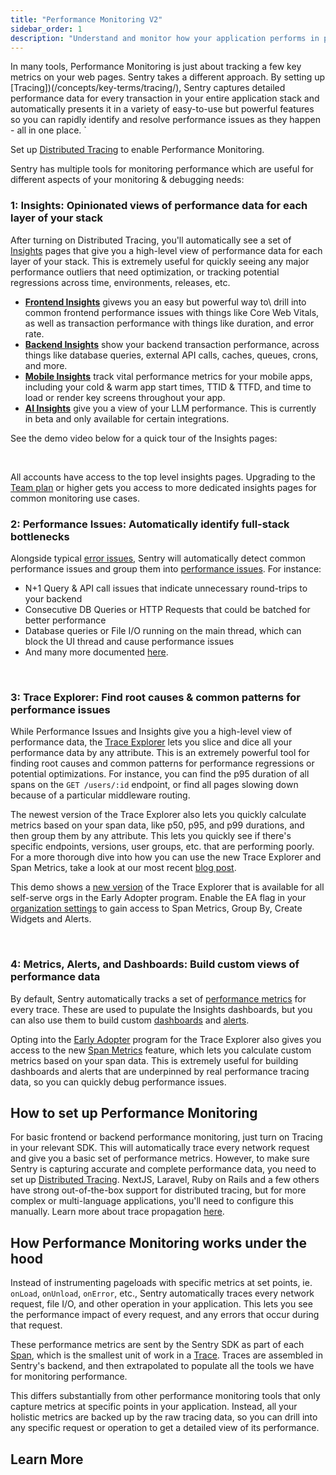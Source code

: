 ```yaml
---
title: "Performance Monitoring V2"
sidebar_order: 1
description: "Understand and monitor how your application performs in production. Track key metrics, analyze bottlenecks, and resolve performance issues with distributed tracing, detailed transaction data, and automated issue detection."
---
```


<Include name="performance-moving.mdx" />

In many tools, Performance Monitoring is just about tracking a few key metrics on your web pages. Sentry takes a different approach. By setting up [Tracing])(/concepts/key-terms/tracing/), Sentry captures detailed performance data for every transaction in your entire application stack and automatically presents it in a variety of easy-to-use but powerful features so you can rapidly identify and resolve performance issues as they happen - all in one place.
`
<Alert>

Set up [Distributed Tracing](/product/sentry-basics/tracing/) to enable Performance Monitoring.

</Alert>

Sentry has multiple tools for monitoring performance which are useful for different aspects of your monitoring & debugging needs:

### 1: Insights: Opinionated views of performance data for each layer of your stack

After turning on Distributed Tracing, you'll automatically see a set of [Insights](/product/insights/) pages that give you a high-level view of performance data for each layer of your stack. This is extremely useful for quickly seeing any major performance outliers that need optimization, or tracking potential regressions across time, environments, releases, etc.

- [**Frontend Insights**](/product/insights/frontend) givews you an easy but powerful way to\ drill into common frontend performance issues with things like Core Web Vitals, as well as transaction performance with things like duration, and error rate.
- [**Backend Insights**](/product/insights/backend/) show your backend transaction performance, across things like database queries, external API calls, caches, queues, crons, and more.
- [**Mobile Insights**](/product/insights/mobile/) track vital performance metrics for your mobile apps, including your cold & warm app start times, TTID & TTFD, and time to load or render key screens throughout your app. 
- [**AI Insights**](/product/insights/ai/) give you a view of your LLM performance. This is currently in beta and only available for certain integrations.

See the demo video below for a quick tour of the Insights pages:

<Arcade src="https://demo.arcade.software/BTvUjriSDjaHiVqPvIFP?embed&embed_mobile=tab&embed_desktop=inline&show_copy_link=true" /><br />

All accounts have access to the top level insights pages. Upgrading to the [Team plan](https://sentry.io/signup/?original_referrer=https%3A%2F%2Fwww.google.com%2F&period=annual&plan=am1_team_auf&trial) or higher gets you access to more dedicated insights pages for common monitoring use cases.

### 2: Performance Issues: Automatically identify full-stack bottlenecks

Alongside typical [error issues](/product/issues/issue-details/error-issues/), Sentry will automatically detect common performance issues and group them into [performance issues](/product/issues/issue-details/performance-issues/). For instance: 
- N+1 Query & API call issues that indicate unnecessary round-trips to your backend
- Consecutive DB Queries or HTTP Requests that could be batched for better performance
- Database queries or File I/O running on the main thread, which can block the UI thread and cause performance issues
- And many more documented [here](/product/issues/performance-issues/). 


<Arcade src="https://demo.arcade.software/t8kZ9OeigLNrH3fLynIu?embed&embed_mobile=tab&embed_desktop=inline&show_copy_link=true" /> <br />

### 3: Trace Explorer: Find root causes & common patterns for performance issues

While Performance Issues and Insights give you a high-level view of performance data, the [Trace Explorer](/product/explore/traces/) lets you slice and dice all your performance data by any attribute. This is an extremely powerful tool for finding root causes and common patterns for performance regressions or potential optimizations. For instance, you can find the p95 duration of all spans on the `GET /users/:id` endpoint, or find all pages slowing down because of a particular middleware routing. 

The newest version of the Trace Explorer also lets you quickly calculate metrics based on your span data, like p50, p95, and p99 durations, and then group them by any attribute. This lets you quickly see if there's specific endpoints, versions, user groups, etc. that are performing poorly. For a more thorough dive into how you can use the new Trace Explorer and Span Metrics, take a look at our most recent [blog post](https://blog.sentry.io/find-and-fix-performance-bottlenecks-with-sentrys-trace-explorer/). 

<Alert>

This demo shows a [new version](/product/explore/new-trace-explorer/) of the Trace Explorer that is available for all self-serve orgs in the Early Adopter program. Enable the EA flag in your [organization settings](https://sentry.io/orgredirect/settings/:orgslug/) to gain access to Span Metrics, Group By, Create Widgets and Alerts. 

</Alert>


<Arcade src="https://demo.arcade.software/E04YSJpq1w8bpk18Q5Kp" /> <br />

### 4: Metrics, Alerts, and Dashboards: Build custom views of performance data

By default, Sentry automatically tracks a set of [performance metrics](/platforms/javascript/tracing/span-metrics/performance-metrics/) for every trace. These are used to pupulate the Insights dashboards, but you can also use them to build custom [dashboards](/product/dashboards/) and [alerts](/product/alerts/).

Opting into the [Early Adopter](https://sentry.io/orgredirect/settings/:orgslug/) program for the Trace Explorer also gives you access to the new [Span Metrics](/product/explore/new-trace-explorer/#span-metrics/) feature, which lets you calculate custom metrics based on your span data. This is extremely useful for building dashboards and alerts that are underpinned by real performance tracing data, so you can quickly debug performance issues. 

## How to set up Performance Monitoring

For basic frontend or backend performance monitoring, just turn on Tracing in your relevant SDK. This will automatically trace every network request and give you a basic set of performance metrics. However, to make sure Sentry is capturing accurate and complete performance data, you need to set up [Distributed Tracing](/product/sentry-basics/distributed-tracing/). NextJS, Laravel, Ruby on Rails and a few others have strong out-of-the-box support for distributed tracing, but for more complex or multi-language applications, you'll need to configure this manually. Learn more about trace propagation [here](/platforms/javascript/tracing/distributed-tracing/). 

## How Performance Monitoring works under the hood

Instead of instrumenting pageloads with specific metrics at set points, ie. `onLoad`, `onUnload`, `onError`, etc., Sentry automatically traces every network request, file I/O, and other operation in your application. This lets you see the performance impact of every request, and any errors that occur during that request. 

These performance metrics are sent by the Sentry SDK as part of each [Span](/concepts/key-terms/tracing/#whats-a-span), which is the smallest unit of work in a [Trace](/concepts/key-terms/tracing/). Traces are assembled in Sentry's backend, and then extrapolated to populate all the tools we have for monitoring performance. 

This differs substantially from other performance monitoring tools that only capture metrics at specific points in your application. Instead, all your holistic metrics are backed up by the raw tracing data, so you can drill into any specific request or operation to get a detailed view of its performance. 

## Learn More

<PageGrid />

